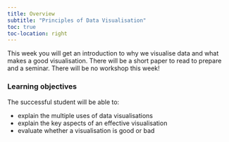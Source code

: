 ```yaml
---
title: Overview
subtitle: "Principles of Data Visualisation"
toc: true
toc-location: right
---
```


This week you will get an introduction to why we visualise data and what makes a good visualisation. There will be a short paper to read to prepare and a seminar. There will be no workshop this week!


### Learning objectives

The successful student will be able to:

-   explain the multiple uses of data visualisations
-   explain the key aspects of an effective visualisation
-   evaluate whether a visualisation is good or bad